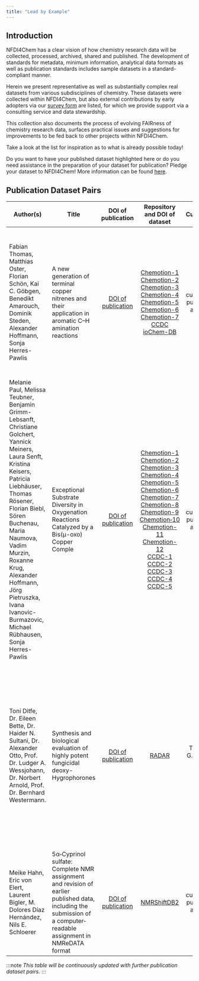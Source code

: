 ```yaml
---
title: "Lead by Example"
---
```


## Introduction

NFDI4Chem has a clear vision of how chemistry research data will be collected, processed, archived, shared and published. The development of standards for metadata, minimum information, analytical data formats as well as publication standards includes sample datasets in a standard-compliant manner.

Herein we present representative as well as substantially complex real datasets from various subdisciplines of chemistry. These datasets were collected within NFDI4Chem, but also external contributions by early adopters via our [survey form](https://docs.google.com/forms/d/e/1FAIpQLSdd_4oNSM0Q4epJwxNU5zthL_0JroGSYl4ILMLR0G1Xo9YbRw/viewform) are listed, for which we provide support via a consulting service and data stewardship. 

This collection also documents the process of evolving FAIRness of chemistry research data, surfaces practical issues and suggestions for improvements to be fed back to other projects within NFDI4Chem.

Take a look at the list for inspiration as to what is already possible today!

Do you want to have your published dataset highlighted here or do you need assistance in the preparation of your dataset for publication? Pledge your dataset to NFDI4Chem! More information can be found [here](https://www.nfdi4chem.de/index.php/2022/02/02/data-pledge-lets-lead-by-example-2/).

## Publication Dataset Pairs

|Author(s)                                                                                                                                                                                                                                                                                                                                         |Title                                                                                                                                                             |DOI of publication                                            |Repository and DOI of dataset                                                                                                                                                                                                                                                                                                                                                                                                                                                                                                                                                                                                                                                                                                                                                                                                                                                                                                                                                                                                                                                                                                                                                                                                                                            |Curator(s)                     |Description of dataset                                                                                                                                                                                                                                                                                                                                                                                                                                                                                                                                                                                                             |
|--------------------------------------------------------------------------------------------------------------------------------------------------------------------------------------------------------------------------------------------------------------------------------------------------------------------------------------------------|------------------------------------------------------------------------------------------------------------------------------------------------------------------|:------------------------------------------------------------:|:-----------------------------------------------------------------------------------------------------------------------------------------------------------------------------------------------------------------------------------------------------------------------------------------------------------------------------------------------------------------------------------------------------------------------------------------------------------------------------------------------------------------------------------------------------------------------------------------------------------------------------------------------------------------------------------------------------------------------------------------------------------------------------------------------------------------------------------------------------------------------------------------------------------------------------------------------------------------------------------------------------------------------------------------------------------------------------------------------------------------------------------------------------------------------------------------------------------------------------------------------------------------------:|:-----------------------------:|-----------------------------------------------------------------------------------------------------------------------------------------------------------------------------------------------------------------------------------------------------------------------------------------------------------------------------------------------------------------------------------------------------------------------------------------------------------------------------------------------------------------------------------------------------------------------------------------------------------------------------------|
|Fabian Thomas, Matthias Oster, Florian Schön, Kai C. Göbgen, Benedikt Amarouch, Dominik Steden, Alexander Hoffmann, Sonja Herres-Pawlis                                                                                                                                                                                                           |A new generation of terminal copper nitrenes and their application in aromatic C–H amination reactions                                                            |[DOI of publication](https://doi.org/10.1039/d1dt00832c)      |[Chemotion-1](https://dx.doi.org/10.14272/UFNYJPFRGDSKSE-UHFFFAOYSA-N.1)<br/>[Chemotion-2](https://dx.doi.org/10.14272/LSGGPBYVWWQPOY-UHFFFAOYSA-N.1)<br/>[Chemotion-3](https://dx.doi.org/10.14272/AXGNYRCNCNZKKZ-UHFFFAOYSA-N.1)<br/>[Chemotion-4](https://dx.doi.org/10.14272/ZXFVPDKZHCLOHM-UHFFFAOYSA-N.1)<br/>[Chemotion-5](https://dx.doi.org/10.14272/MHRJPVSEKXPPCE-UHFFFAOYSA-N.1)<br/>[Chemotion-6](https://dx.doi.org/10.14272/BJUATVHTJTTWSW-UHFFFAOYSA-H.1)<br/>[Chemotion-7](https://dx.doi.org/10.14272/BJUATVHTJTTWSW-UHFFFAOYSA-H.1)<br/>[CCDC](https://dx.doi.org/10.5517/ccdc.csd.cc23w7mw)<br/>[ioChem-DB](https://doi.org/10.19061/iochem-bd-6-84)                                                                                                                                                                                                                                                                                                                                                                                                                                                                                                                                                                                                 |curated by publishing authors  |The&nbsp;datasets,&nbsp;curated&nbsp;by&nbsp;the publishing authors, contain NMR data in the instrument manufacturers formats as well as in the open format JCAMP-DX, published in Chemotion Repository. Crystallographic data as .cif files is available from CCDC and computational data was deposited in ioChem-DB. References to the crystallographic data is given in the section on supporting information in the corresponding publication. References on NMR data can be retrieved from the supplementary information PDF.                                                                                                 |
|Melanie Paul, Melissa Teubner, Benjamin Grimm-Lebsanft, Christiane Golchert, Yannick Meiners, Laura Senft, Kristina Keisers, Patricia Liebhäuser, Thomas Rösener, Florian Biebl, Sören Buchenau, Maria Naumova, Vadim Murzin, Roxanne Krug, Alexander Hoffmann, Jörg Pietruszka, Ivana Ivanovic-Burmazovic, Michael Rübhausen, Sonja Herres-Pawlis|Exceptional Substrate Diversity in Oxygenation Reactions Catalyzed by a Bis(µ-oxo) Copper Comple                                                                  |[DOI of publication](https://doi.org/10.1002/chem.202000664)  |[Chemotion-1](https://dx.doi.org/10.14272/FCAMUPIRWKNASD-UHFFFAOYSA-N.1)<br/>[Chemotion-2](https://dx.doi.org/10.14272/XQWHZHODENELCJ-UHFFFAOYSA-N.1)<br/>[Chemotion-3](https://dx.doi.org/10.14272/WYPRQDLUGJFJCG-UHFFFAOYSA-N.1)<br/>[Chemotion-4](https://dx.doi.org/10.14272/SXYROFUQPFOADI-UHFFFAOYSA-N.1)<br/>[Chemotion-5](https://dx.doi.org/10.14272/NLACLAPNGFWSTA-UHFFFAOYSA-N.1)<br/>[Chemotion-6](https://dx.doi.org/10.14272/WOMQOOHUINDJRV-UHFFFAOYSA-M.1)<br/>[Chemotion-7](https://dx.doi.org/10.14272/SQELSYLGCLCOLU-UHFFFAOYSA-M.1)<br/>[Chemotion-8](https://dx.doi.org/10.14272/SEXRCKWGFSXUOO-UHFFFAOYSA-N.1)<br/>[Chemotion-9](https://dx.doi.org/10.14272/JJGCDLVZJZGHBZ-UHFFFAOYSA-N.1)<br/>[Chemotion&#8209;10](https://dx.doi.org/10.14272/ODJOHIWKLOPSFF-UHFFFAOYSA-N.1)<br/>[Chemotion-11](https://dx.doi.org/10.14272/AEFJLSGXOWZNJZ-UHFFFAOYSA-N.1)<br/>[Chemotion-12](https://dx.doi.org/10.14272/BMNLXKVRGRRHKW-UHFFFAOYSA-N.1)<br/>[CCDC-1](https://dx.doi.org/10.5517/ccdc.csd.cc23gtbr)<br/>[CCDC-2](https://dx.doi.org/10.5517/ccdc.csd.cc23gtcs)<br/>[CCDC-3](https://dx.doi.org/10.5517/ccdc.csd.cc23gtdt)<br/>[CCDC-4](https://dx.doi.org/10.5517/ccdc.csd.cc23gtfv)<br/>[CCDC-5](https://dx.doi.org/10.5517/ccdc.csd.cc23wtb5)  |curated by publishing authors  |The datasets, curated by the publishing authors, contain NMR data in the instrument manufacturers formats as well as in the open format JCAMP-DX, published in Chemotion Repository. Crystallographic data as .cif files is available from CCDC. References to datasets are given in the supporting information PDF of the corresponding article.                                                                                                                                                                                                                                                                                  |
|Toni Ditfe, Dr. Eileen Bette, Dr. Haider N. Sultani, Dr. Alexander Otto, Prof. Dr. Ludger A. Wessjohann, Dr. Norbert Arnold, Prof. Dr. Bernhard Westermann.                                                                                                                                                                                       |Synthesis and biological evaluation of highly potent fungicidal deoxy-Hygrophorones                                                                               |[DOI of publication](https://doi.org/10.1002/ejoc.202100729)  |[RADAR](https://doi.org/10.22000/451)                                                                                                                                                                                                                                                                                                                                                                                                                                                                                                                                                                                                                                                                                                                                                                                                                                                                                                                                                                                                                                                                                                                                                                                                                                    |Tillmann G. Fischer (IPB)      |The dataset, prepared for publication under NFDI4Chem stewardship, contains NMR and MS data in the instrument manufacturers formats as well as in open formats such as JCAMP-DX, NMReDATA for NMR data and mzML for MS data. Results from the bioassay are available as CSV. Additionally, all structures are provided as CTFiles and are listed, corresponding to their numbering in the publication, in an CSV including IPB 3LC lab journal entries, SMILES structure codes and InChI and InChIkey identifiers. The corresponding article references the dataset in the section on supporting information.|
|Meike Hahn, Eric von Elert, Laurent Bigler, M. Dolores Díaz Hernández, Nils E. Schloerer                                                                                                                                                                                                                                                          |5α‐Cyprinol sulfate: Complete NMR assignment and revision of earlier published data, including the submission of a computer‐readable assignment in NMReDATA format|[DOI of publication](https://doi.org/10.1002/mrc.4782)        |[NMRShiftDB2](https://doi.org/10.18716/nmrshiftdb2/60004113/nmredata_mrc_cd3od)                                                                                                                                                                                                                                                                                                                                                                                                                                                                                                                                                                                                                                                                                                                                                                                                                                                                                                                                                                                                                                                                                                                                                                                          |curated by publishing authors  |The dataset, curated by the publishing authors, contains NMR data in the NMReDATA format published in NMRShiftDB2 and also available from the publisher as supporting information. References to the dataset is given via DOI in the supporting information DOCX.                                                                                                                                                                                                                                                                                                                                                                  |

:::note *This table will be continuously updated with further publication dataset pairs.*
:::
